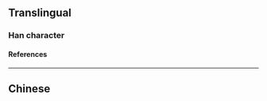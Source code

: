 {{character info}}
==Translingual==

===Han character===
{{Han char|rn=30|rad=口|as=12|sn=15|four=|canj=RMGN|ids=⿰口琴}}

====References====
{{Han ref|kx=0209.151|dkj=04344|dj=0431.400|hdz=10680.070|uh=5656}}

----

==Chinese==
{{zh-see|吟|v}}